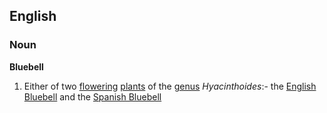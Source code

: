 ==English==
===Noun===
'''Bluebell'''
# Either of two [[flower]]ing [[plants]] of the [[genus]] ''Hyacinthoides'':- the [[English Bluebell]] and the [[Spanish Bluebell]]
